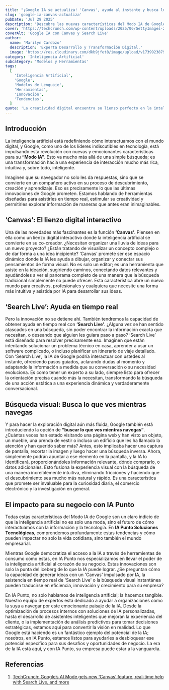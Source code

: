 ```yaml
---
title: "¡Google IA se actualiza! 'Canvas', ayuda al instante y busca lo que ves."
slug: 'google-ia-canvas-actualiza'
pubDate: 'Jul 29 2025'
description: "Descubre las nuevas características del Modo IA de Google: 'Canvas' para ideación visual, 'Search Live' para ayuda en tiempo real y búsqueda visual instantánea, transformando la interacción digital."
cover: 'https://techcrunch.com/wp-content/uploads/2025/06/GettyImages-2206888090.jpg'
coverAlt: 'Google IA con Canvas y Search Live'
author:
  name: 'Marilyn Cardozo'
  description: 'Experta Desarrollo y Transformación Digital.'
  image: 'https://res.cloudinary.com/dkb9jfet8/image/upload/v1739923879/marilyn_s2mi4a.png'
category: 'Inteligencia Artificial'
subcategory: 'Modelos y Herramientas'
tags:
  [
    'Inteligencia Artificial',
    'Google',
    'Modelos de Lenguaje',
    'Herramientas',
    'Innovación',
    'Tendencias',
  ]
quote: 'La creatividad digital encuentra su lienzo perfecto en la inteligencia artificial.'
---
```


## Introducción

La inteligencia artificial está redefiniendo cómo interactuamos con el mundo digital, y Google, como uno de los líderes indiscutibles en tecnología, está impulsando esta revolución con nuevas y emocionantes características para su **“Modo IA”**. Esto va mucho más allá de una simple búsqueda; es una transformación hacia una experiencia de interacción mucho más rica, intuitiva y, sobre todo, inteligente.

Imaginen que su navegador no solo les da respuestas, sino que se convierte en un compañero activo en su proceso de descubrimiento, creación y aprendizaje. Eso es precisamente lo que las últimas innovaciones de Google prometen. Estamos hablando de herramientas diseñadas para asistirles en tiempo real, estimular su creatividad y permitirles explorar información de maneras que antes eran inimaginables.

## ‘Canvas’: El lienzo digital interactivo

Una de las novedades más fascinantes es la función **‘Canvas’**. Piensen en ella como un lienzo digital interactivo donde la inteligencia artificial se convierte en su co-creador. ¿Necesitan organizar una lluvia de ideas para un nuevo proyecto? ¿Están tratando de visualizar un concepto complejo o de dar forma a una idea incipiente? ‘Canvas’ promete ser ese espacio dinámico donde la IA les ayuda a dibujar, organizar y conectar sus pensamientos de forma visual. No es solo un editor; es una herramienta que asiste en la ideación, sugiriendo caminos, conectando datos relevantes y ayudándoles a ver el panorama completo de una manera que la búsqueda tradicional simplemente no puede ofrecer. Esta característica abre un nuevo mundo para creativos, profesionales y cualquiera que necesite una forma más intuitiva y asistida por IA para desarrollar sus ideas.

## ‘Search Live’: Ayuda en tiempo real

Pero la innovación no se detiene ahí. También tendremos la capacidad de obtener ayuda en tiempo real con **‘Search Live’**. ¿Alguna vez se han sentido atascados en una búsqueda, sin poder encontrar la información exacta que necesitan, o deseando que alguien les guiara paso a paso? ‘Search Live’ está diseñado para resolver precisamente eso. Imaginen que están intentando solucionar un problema técnico en casa, aprender a usar un software complicado, o incluso planificar un itinerario de viaje detallado. Con ‘Search Live’, la IA de Google podría interactuar con ustedes al instante, ofreciendo pasos guiados, aclarando dudas al momento y adaptando la información a medida que su conversación o su necesidad evoluciona. Es como tener un experto a su lado, siempre listo para ofrecer la orientación precisa cuando más la necesitan, transformando la búsqueda de una acción estática a una experiencia dinámica y verdaderamente conversacional.

## Búsqueda visual: Busca lo que ves mientras navegas

Y para hacer la exploración digital aún más fluida, Google también está introduciendo la opción de **“buscar lo que ves mientras navegas”**. ¿Cuántas veces han estado visitando una página web y han visto un objeto, un mueble, una prenda de vestir o incluso un edificio que les ha llamado la atención y han querido saber más? Antes, esto implicaba hacer una captura de pantalla, recortar la imagen y luego hacer una búsqueda inversa. Ahora, simplemente podrán apuntar a ese elemento en la pantalla, y la IA lo identificará, proporcionándoles información relevante, dónde comprarlo, o datos adicionales. Esto fusiona la experiencia visual con la búsqueda de una manera increíblemente intuitiva, eliminando fricciones y haciendo que el descubrimiento sea mucho más natural y rápido. Es una característica que promete ser invaluable para la curiosidad diaria, el comercio electrónico y la investigación en general.

## El impacto para su negocio con IA Punto

Todas estas características del Modo IA de Google son un claro indicio de que la inteligencia artificial no es solo una moda, sino el futuro de cómo interactuamos con la información y la tecnología. En **IA Punto Soluciones Tecnológicas**, comprendemos profundamente estas tendencias y cómo pueden impactar no solo la vida cotidiana, sino también el mundo empresarial.

Mientras Google democratiza el acceso a la IA a través de herramientas de consumo como estas, en IA Punto nos especializamos en llevar el poder de la inteligencia artificial al corazón de su negocio. Estas innovaciones son solo la punta del iceberg de lo que la IA puede lograr. ¿Se preguntan cómo la capacidad de generar ideas con un 'Canvas' impulsado por IA, la asistencia en tiempo real de 'Search Live' o la búsqueda visual instantánea pueden traducirse en eficiencia, innovación y crecimiento para su empresa?

En IA Punto, no solo hablamos de inteligencia artificial; la hacemos tangible. Nuestro equipo de expertos está dedicado a ayudar a organizaciones como la suya a navegar por este emocionante paisaje de la IA. Desde la optimización de procesos internos con soluciones de IA personalizadas, hasta el desarrollo de asistentes inteligentes que mejoran la experiencia del cliente, o la implementación de análisis predictivos para tomar decisiones estratégicas, estamos aquí para convertir la visión en realidad. Lo que Google está haciendo es un fantástico ejemplo del potencial de la IA; nosotros, en IA Punto, estamos listos para ayudarles a desbloquear ese potencial específico para sus desafíos y oportunidades de negocio. La era de la IA está aquí, y con IA Punto, su empresa puede estar a la vanguardia.

## Referencias

1.  [TechCrunch: Google’s AI Mode gets new ‘Canvas’ feature, real-time help with Search Live, and more](https://techcrunch.com/2025/07/29/googles-ai-mode-gets-new-canvas-feature-real-time-help-with-search-live-and-more/)

